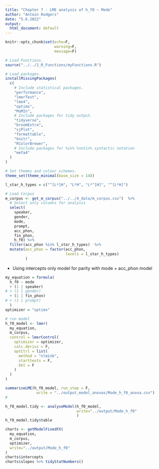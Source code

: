 ```yaml
---
title: "Chapter 7 - LME analysis of h_f0 ~ Mode"
author: "Antoin Rodgers"
date: "5.6.2022"
output:
  html_document: default
---
```


```r
knitr::opts_chunk$set(echo=F,
                      warning=F,
                      message=F)

# Load Functions.
source("../../2_R_Functions/myFunctions.R") 

# Load packages.
installMissingPackages(
  c(
    # Include statistical packages.
    "performance",
    "lmerTest",
    "lme4",
    "optimx",
    "MuMIn",
    # Include packages for tidy output.
    "tidyverse",
    "broomExtra",
    "sjPlot",
    "formattable",
    "knitr",
    "RColorBrewer",
    # Include packages for %in% %notin% syntactic notation
    "mefa4"
  )
)

# Set themes and colour schemes.
theme_set(theme_minimal(base_size = 14))

```

```r
l_star_h_types = c("^[L*]H", "L*H", "L*^[H]", "^[L*H]")

# Load Corpus
m_corpus <- get_m_corpus("../../4_data/m_corpus.csv")  %>%
  # Select only columns for analysis
  select(
    speaker,
    gender,
    mode,
    prompt,
    acc_phon,
    fin_phon,
    h_f0) %>% 
  filter(acc_phon %in% l_star_h_types)  %>% 
  mutate(acc_phon = factor(acc_phon,
                           levels = l_star_h_types)
         )
```

- Using intercepts only model for parity with mode + acc_phon model 

```r
my_equation = formula(
  h_f0 ~ mode
  + (1 | speaker)
# + (1 | gender)
  + (1 | fin_phon)
# + (1 | prompt)
  )
optimizer = "optimx"

```

```r
# run model
h_f0_model <- lmer(
  my_equation,
  m_corpus,
  control = lmerControl(
    optimizer = optimizer,
    calc.derivs = F,
    optCtrl = list(
      method = "nlminb",
      starttests = F,
      kkt = F
    )
  )
)

summariseLME(h_f0_model, run_step = F,
              write = "../output_model_anovas/Mode_h_f0_anova.csv")
#              
```

```r

h_f0_model.tidy <- analyseModel(h_f0_model,
                                write="../output/Mode_h_f0"
                                )
h_f0_model.tidy$table

```

```r

charts <- getModelFixedFX(
  my_equation,
  m_corpus,
  optimizer,
  write="../output/Mode_h_f0"
)
charts$intercepts
charts$slopes %>% tidyStatNumbers()


```
